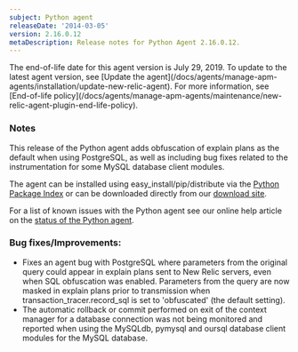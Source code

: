 ```yaml
---
subject: Python agent
releaseDate: '2014-03-05'
version: 2.16.0.12
metaDescription: Release notes for Python Agent 2.16.0.12.
---
```


<Callout variant="important">
  The end-of-life date for this agent version is July 29, 2019. To update to the latest agent version, see [Update the agent](/docs/agents/manage-apm-agents/installation/update-new-relic-agent). For more information, see [End-of-life policy](/docs/agents/manage-apm-agents/maintenance/new-relic-agent-plugin-end-life-policy).
</Callout>

### Notes

This release of the Python agent adds obfuscation of explain plans as the default when using PostgreSQL, as well as including bug fixes related to the instrumentation for some MySQL database client modules.

The agent can be installed using easy_install/pip/distribute via the [Python Package Index](https://pypi.python.org/pypi/newrelic) or can be downloaded directly from our [download site](http://download.newrelic.com/python_agent/release/).

For a list of known issues with the Python agent see our online help article on the [status of the Python agent](https://newrelic.com/docs/python/status-of-python-agent).

### Bug fixes/Improvements:

* Fixes an agent bug with PostgreSQL where parameters from the original query could appear in explain plans sent to New Relic servers, even when SQL obfuscation was enabled. Parameters from the query are now masked in explain plans prior to transmission when transaction_tracer.record_sql is set to 'obfuscated' (the default setting).
* The automatic rollback or commit performed on exit of the context manager for a database connection was not being monitored and reported when using the MySQLdb, pymysql and oursql database client modules for the MySQL database.
